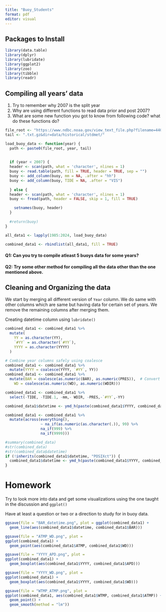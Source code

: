 ```yaml
---
title: "Buoy_Students"
format: pdf
editor: visual
---
```


## Packages to Install

```r
library(data.table)
library(dplyr)
library(lubridate)
library(ggplot2)
library(zoo)
library(tibble)
library(readr)
```

## Compiling all years' data

1.  Try to remember why 2007 is the split year
2.  Why are using different functions to read data prior and post 2007?
3.  What are some new function you got to know from following code? what do these functions do?

```r
file_root <- "https://www.ndbc.noaa.gov/view_text_file.php?filename=44013h"
tail <- ".txt.gz&dir=data/historical/stdmet/"

load_buoy_data <- function(year) {
  path <- paste0(file_root, year, tail)
  
  
  if (year < 2007) {
  header <- scan(path, what = 'character', nlines = 1)
  buoy <- read.table(path, fill = TRUE, header = TRUE, sep = "")
  buoy <- add_column(buoy, mm = NA, .after = "hh")
  buoy <- add_column(buoy, TIDE = NA, .after = "VIS")
    
  } else {
  header <- scan(path, what = 'character', nlines = 1)  
  buoy <- fread(path, header = FALSE, skip = 1, fill = TRUE)

    setnames(buoy, header)
  }
  
  #return(buoy)
}

all_data1 <- lapply(1985:2024, load_buoy_data)

combined_data1 <- rbindlist(all_data1, fill = TRUE)
```

#### Q1: Can you try to compile atleast 5 buoys data for some years?

#### Q2: Try some other method for compiling all the data other than the one mentioned above.

## Cleaning and Organizing the data

We start by merging all different version of `Year` column. We do same with other columns which are same but having data for certain set of years. We remove the remaining columns after merging them.

Creating datetime column using `lubridate()`

```r
combined_data1 <- combined_data1 %>%
  mutate(
    YY = as.character(YY),
    `#YY` = as.character(`#YY`),
    YYYY = as.character(YYYY)
  )

# Combine year columns safely using coalesce
combined_data1 <- combined_data1 %>%
  mutate(YYYY = coalesce(YYYY, `#YY`, YY))
combined_data1 <- combined_data1 %>%
  mutate(BAR = coalesce(as.numeric(BAR), as.numeric(PRES)),  # Convert BAR and PRES to numeric
    WD = coalesce(as.numeric(WD), as.numeric(WDIR)))

combined_data1 <- combined_data1 %>%
  select(-TIDE, -TIDE.1, -mm,- WDIR, -PRES,-`#YY`,-YY)

combined_data1$datetime <- ymd_h(paste(combined_data1$YYYY, combined_data1$MM, combined_data1$DD, combined_data1$hh, sep = "-"))

combined_data1 <- combined_data1 %>%
  mutate(across(everything(), 
                ~ na_if(as.numeric(as.character(.)), 99) %>%
                na_if(999) %>%
                na_if(9999)))

#summary(combined_data)
#str(combined_data)
#str(combined_data$datetime)
if (!inherits(combined_data1$datetime, "POSIXct")) {
  combined_data1$datetime <- ymd_h(paste(combined_data1$YYYY, combined_data1$MM, combined_data1$DD, combined_data1$hh, sep = "-"))
}
```

# Homework

Try to look more into data and get some visualizations using the one taught in the discussion and `ggplot()`

Have at least a question or two or a direction to study for in buoy data.

```r
ggsave(file = "BAR_datetime.png", plot = ggplot(combined_data1) +
  geom_line(aes(combined_data1$datetime, combined_data1$BAR)))

ggsave(file = "ATMP_WD.png", plot = 
ggplot(combined_data1) +
  geom_point(aes(combined_data1$ATMP, combined_data1$WD)))

ggsave(file = "YYYY_APD.png", plot = 
ggplot(combined_data1) +
  geom_boxplot(aes(combined_data1$YYYY, combined_data1$APD)))

ggsave(file = "YYYY_WD.png", plot = 
ggplot(combined_data1) +
  geom_boxplot(aes(combined_data1$YYYY, combined_data1$WD)))

ggsave(file = "WTMP_ATMP.png", plot = 
ggplot(combined_data1, aes(combined_data1$WTMP, combined_data1$ATMP)) +
  geom_point() + 
  geom_smooth(method = "lm"))
```
